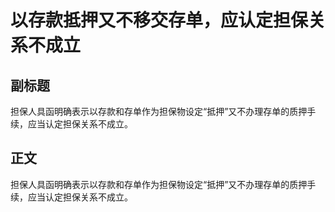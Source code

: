 # 以存款抵押又不移交存单，应认定担保关系不成立
## 副标题
担保人具函明确表示以存款和存单作为担保物设定“抵押”又不办理存单的质押手续，应当认定担保关系不成立。
## 正文
担保人具函明确表示以存款和存单作为担保物设定“抵押”又不办理存单的质押手续，应当认定担保关系不成立。